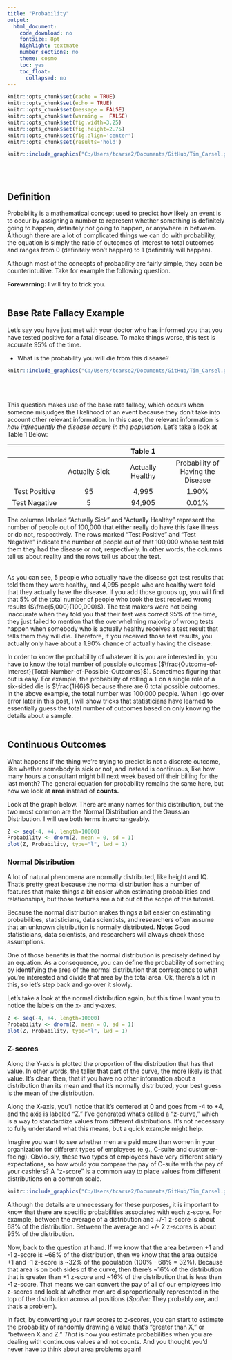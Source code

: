 ```yaml
---
title: "Probability"
output:
  html_document:
    code_download: no
    fontsize: 8pt
    highlight: textmate
    number_sections: no
    theme: cosmo
    toc: yes
    toc_float:
      collapsed: no
---
```

```r
knitr::opts_chunk$set(cache = TRUE)
knitr::opts_chunk$set(echo = TRUE)
knitr::opts_chunk$set(message = FALSE)
knitr::opts_chunk$set(warning =  FALSE)
knitr::opts_chunk$set(fig.width=3.25)
knitr::opts_chunk$set(fig.height=2.75)
knitr::opts_chunk$set(fig.align='center') 
knitr::opts_chunk$set(results='hold') 
```


```r
knitr::include_graphics("C:/Users/tcarse2/Documents/GitHub/Tim_Carsel.github.io/dice.jpg")
```
<br/><br/>

## Definition
Probability is a mathematical concept used to predict how likely an event is to occur by assigning a number to represent whether something is definitely going to happen, definitely not going to happen, or anywhere in between. Although there are a lot of complicated things we can do with probability, the equation is simply the ratio of outcomes of interest to total outcomes and ranges from 0 (definitely won’t happen) to 1 (definitely will happen).

Although most of the concepts of probability are fairly simple, they acan be counterintuitive. Take for example the following question. 

**Forewarning:** I will try to trick you.
<br/><br/>


## Base Rate Fallacy Example
Let’s say you have just met with your doctor who has informed you that you have tested positive for a fatal disease.  To make things worse, this test is accurate 95% of the time. 

-	What is the probability you will die from this disease?

```r
knitr::include_graphics("C:/Users/tcarse2/Documents/GitHub/Tim_Carsel.github.io/medical-test.jpg")
```
<br/><br/>

This question makes use of the base rate fallacy, which occurs when someone misjudges the likelihood of an event because they don’t take into account other relevant information. In this case, the relevant information is *how infrequently the disease occurs in the population*. Let’s take a look at Table 1 Below:

|             |              |Table 1        |                                 |
|:-----:      |:-----:       |:-----:        |:-----:                          |
|             |Actually Sick|Actually Healthy|Probability of Having the Disease|
|Test Positive|95           |4,995           |1.90%                            |
|Test Nagative|5            |94,905          |0.01%                            |

The columns labeled “Actually Sick” and “Actually Healthy” represent the number of people out of 100,000 that either really do have this fake illness or do not, respectively. The rows marked “Test Positive” and “Test Negative” indicate the number of people out of that 100,000 whose test told them they had the disease or not, respectively. In other words, the columns tell us about reality and the rows tell us about the test. 
<br/><br/>


As you can see, 5 people who actually have the disease got test results that told them they were healthy, and 4,995 people who are healthy were told that they actually have the disease. If you add those groups up, you will find that 5% of the total number of people who took the test received wrong results ($\frac{5,000}{100,000}$). The test makers were not being inaccurate when they told you that their test was correct 95% of the time, they just failed to mention that the overwhelming majority of wrong tests happen when somebody who is actually healthy receives a test result that tells them they will die. Therefore, if you received those test results, you actually only have about a 1.90% chance of actually having the disease.

In order to know the probability of whatever it is you are interested in, you have to know the total number of possible outcomes ($\frac{Outcome-of-Interest}{Total-Number-of-Possible-Outcomes}$). Sometimes figuring that out is easy. For example, the probability of rolling a `1` on a single role of a six-sided die is $\frac{1}{6}$ because there are 6 total possible outcomes. In the above example, the total number was 100,000 people. When I go over error later in this post, I will show tricks that statisticians have learned to essentially guess the total number of outcomes based on only knowing the details about a sample.
<br/><br/>


## Continuous Outcomes
What happens if the thing we’re trying to predict is not a discrete outcome, like whether somebody is sick or not, and instead is continuous, like how many hours a consultant might bill next week based off their billing for the last month? The general equation for probability remains the same here, but now we look at **area** instead of **counts.**

Look at the graph below. There are many names for this distribution, but the two most common are the Normal Distribution and the Gaussian Distribution. I will use both terms interchangeably.

```r
Z <- seq(-4, +4, length=10000)
Probability <- dnorm(Z, mean = 0, sd = 1)
plot(Z, Probability, type="l", lwd = 1)
```


### Normal Distribution
A lot of natural phenomena are normally distributed, like height and IQ. That’s pretty great because the normal distribution has a number of features that make things a bit easier when estimating probabilities and relationships, but those features are a bit out of the scope of this tutorial.

Because the normal distribution makes things a bit easier on estimating probabilities, statisticians, data scientists, and researchers often assume that an unknown distribution is normally distributed. **Note:** Good statisticians, data scientists, and researchers will always check those assumptions. 

One of those benefits is that the normal distribution is precisely defined by an equation. As a consequence, you can define the probability of something by identifying the area of the normal distribution that corresponds to what you’re interested and divide that area by the total area. Ok, there’s a lot in this, so let’s step back and go over it slowly.

Let's take a look at the normal distribution again, but this time I want you to notice the labels on the x- and y-axes.

```r
Z <- seq(-4, +4, length=10000)
Probability <- dnorm(Z, mean = 0, sd = 1)
plot(Z, Probability, type="l", lwd = 1)
```


### Z-scores
Along the Y-axis is plotted the proportion of the distribution that has that value. In other words, the taller that part of the curve, the more likely is that value. It’s clear, then, that if you have no other information about a distribution than its mean and that it’s normally distributed, your best guess is the mean of the distribution.

Along the X-axis, you'll notice that it's centered at 0 and goes from -4 to +4, and the axis is labeled "Z." I've generated what's called a "z-curve," which is a way to standardize values from different distributions. It’s not necessary to fully understand what this means, but a quick example might help.

Imagine you want to see whether men are paid more than women in your organization for different types of employees (e.g., C-suite and customer-facing). Obviously, these two types of employees have very different salary expectations, so how would you compare the pay of C-suite with the pay of your cashiers? A “z-score” is a common way to place values from different distributions on a common scale. 

```r
knitr::include_graphics("C:/Users/tcarse2/Documents/GitHub/Tim_Carsel.github.io/money.jpg")
```

Although the details are unnecessary for these purposes, it is important to know that there are specific probabilities associated with each z-score. For example, between the average of a distribution and +/-1 z-score is about 68% of the distribution. Between the average and +/- 2 z-scores is about 95% of the distribution. 

Now, back to the question at hand. If we know that the area between +1 and -1 z-score is ~68% of the distribution, then we know that the area outside +1 and -1 z-score is ~32% of the population (100% - 68% = 32%). Because that area is on both sides of the curve, then there’s ~16% of the distribution that is greater than +1 z-score and ~16% of the distribution that is less than -1 z-score. That means we can convert the pay of all of our employees into z-scores and look at whether men are disproportionally represented in the top of the distribution across all positions (*Spoiler:* They probably are, and that’s a problem). 

In fact, by converting your raw scores to z-scores, you can start to estimate the probability of randomly drawing a value that’s “greater than X,” or “between X and Z.” *That* is how you estimate probabilities when you are dealing with continuous values and not counts. And you thought you’d never have to think about area problems again!
